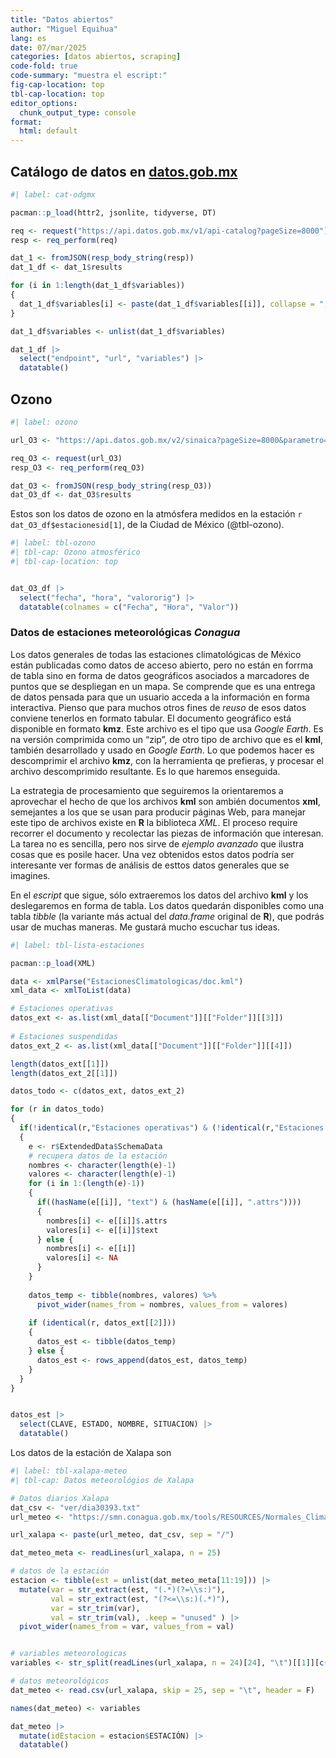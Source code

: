 ```yaml
---
title: "Datos abiertos"
author: "Miguel Equihua"
lang: es
date: 07/mar/2025
categories: [datos abiertos, scraping]
code-fold: true
code-summary: "muestra el escript:"
fig-cap-location: top
tbl-cap-location: top
editor_options: 
  chunk_output_type: console
format: 
  html: default
---
```


## Catálogo de datos en [datos.gob.mx](datos.gob.mx)

```r
#| label: cat-odgmx

pacman::p_load(httr2, jsonlite, tidyverse, DT)

req <- request("https://api.datos.gob.mx/v1/api-catalog?pageSize=8000")
resp <- req_perform(req)

dat_1 <- fromJSON(resp_body_string(resp))
dat_1_df <- dat_1$results

for (i in 1:length(dat_1_df$variables))
{
  dat_1_df$variables[i] <- paste(dat_1_df$variables[[i]], collapse = ",")
}

dat_1_df$variables <- unlist(dat_1_df$variables)

dat_1_df |>
  select("endpoint", "url", "variables") |> 
  datatable()

```

| 

## Ozono

| 

```r
#| label: ozono

url_O3 <- "https://api.datos.gob.mx/v2/sinaica?pageSize=8000&parametro=O3&estacionesid=259&page=1"

req_O3 <- request(url_O3)
resp_O3 <- req_perform(req_O3)

dat_O3 <- fromJSON(resp_body_string(resp_O3))
dat_O3_df <- dat_O3$results
```

Estos son los datos de ozono en la atmósfera medidos en la estación `r dat_O3_df$estacionesid[1]`, de la Ciudad de México (@tbl-ozono).

```r
#| label: tbl-ozono
#| tbl-cap: Ozono atmosférico
#| tbl-cap-location: top


dat_O3_df |>
  select("fecha", "hora", "valororig") |> 
  datatable(colnames = c("Fecha", "Hora", "Valor"))

```

|  

### Datos de estaciones meteorológicas _Conagua_

Los datos generales de todas las estaciones climatológicas de México están publicadas como datos de acceso abierto, pero no están en forrma de tabla sino en forma de datos geográficos asociados a marcadores de puntos que se despliegan en un mapa. Se comprende que es una entrega de datos pensada para que un usuario acceda a la información en forma interactiva. Pienso que para muchos otros fines de _reuso_ de esos datos conviene tenerlos en formato tabular. El documento geográfico está disponible en formato **kmz**. Este archivo es el tipo que usa _Google Earth_. Es na versión comprimida como un "zip", de otro tipo de archivo que es el **kml**, también desarrollado y usado en _Google Earth_. Lo que podemos hacer es descomprimir el archivo **kmz**, con la herramienta qe prefieras, y procesar el archivo descomprimido resultante. Es lo que haremos enseguida.

La estrategia de procesamiento que seguiremos la orientaremos a aprovechar el hecho de que los archivos **kml** son ambién documentos **xml**, semejantes a los que se usan para producir páginas Web, para manejar este tipo de archivos existe en **R** la biblioteca _XML_. El proceso require recorrer el documento y recolectar las piezas de información que interesan. La tarea no es sencilla, pero nos sirve de _ejemplo avanzado_ que ilustra cosas que es posile hacer. Una vez obtenidos estos datos podría ser interesante ver formas de análisis de esttos datos generales que se imagines.

En el _escript_ que sigue, sólo extraeremos los datos del archivo **kml** y los deslegaremos en forma de tabla. Los datos quedarán disponibles como una tabla _tibble_ (la variante más actual del _data.frame_ original de **R**), que podrás usar de muchas maneras. Me gustará mucho escuchar tus ideas.

|  

```r
#| label: tbl-lista-estaciones

pacman::p_load(XML)

data <- xmlParse("EstacionesClimatologicas/doc.kml")
xml_data <- xmlToList(data)

# Estaciones operativas
datos_ext <- as.list(xml_data[["Document"]][["Folder"]][[3]])
                    
# Estaciones suspendidas
datos_ext_2 <- as.list(xml_data[["Document"]][["Folder"]][[4]])

length(datos_ext[[1]])
length(datos_ext_2[[1]])

datos_todo <- c(datos_ext, datos_ext_2)

for (r in datos_todo)
{
  if(!identical(r,"Estaciones operativas") & (!identical(r,"Estaciones suspendidas")))
  {
    e <- r$ExtendedData$SchemaData
    # recupera datos de la estación 
    nombres <- character(length(e)-1)
    valores <- character(length(e)-1)
    for (i in 1:(length(e)-1))
    {
      if((hasName(e[[i]], "text") & (hasName(e[[i]], ".attrs"))))
      {
        nombres[i] <- e[[i]]$.attrs
        valores[i] <- e[[i]]$text
      } else {
        nombres[i] <- e[[i]]
        valores[i] <- NA
      }
    }
    
    datos_temp <- tibble(nombres, valores) %>%
      pivot_wider(names_from = nombres, values_from = valores)
    
    if (identical(r, datos_ext[[2]]))
    {
      datos_est <- tibble(datos_temp)
    } else {
      datos_est <- rows_append(datos_est, datos_temp)
    }
  }
}


datos_est |> 
  select(CLAVE, ESTADO, NOMBRE, SITUACION) |> 
  datatable()

```

|  

Los datos de la estación de Xalapa son

|  


```r
#| label: tbl-xalapa-meteo
#| tbl-cap: Datos meteorológios de Xalapa

# Datos diarios Xalapa
dat_csv <- "ver/dia30393.txt"
url_meteo <- "https://smn.conagua.gob.mx/tools/RESOURCES/Normales_Climatologicas/Diarios"

url_xalapa <- paste(url_meteo, dat_csv, sep = "/")

dat_meteo_meta <- readLines(url_xalapa, n = 25)

# datos de la estación
estacion <- tibble(est = unlist(dat_meteo_meta[11:19])) |> 
  mutate(var = str_extract(est, "(.*)(?=\\s:)"),
         val = str_extract(est, "(?<=\\s:)(.*)"),
         var = str_trim(var),
         val = str_trim(val), .keep = "unused" ) |>
  pivot_wider(names_from = var, values_from = val)


# variables meteorologicas
variables <- str_split(readLines(url_xalapa, n = 24)[24], "\t")[[1]][c(1,3:6)]

# datos meteorológicos
dat_meteo <- read.csv(url_xalapa, skip = 25, sep = "\t", header = F)

names(dat_meteo) <- variables

dat_meteo |> 
  mutate(idEstacion = estacion$ESTACIÓN) |> 
  datatable()

```

